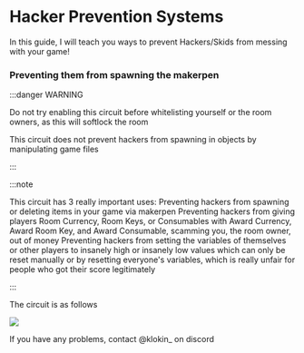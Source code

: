 # Hacker Prevention Systems

In this guide, I will teach you ways to prevent Hackers/Skids from messing with your game!

### Preventing them from spawning the makerpen

:::danger WARNING

Do not try enabling this circuit before whitelisting yourself or the room owners, as this will softlock the room

This circuit does not prevent hackers from spawning in objects by manipulating game files

:::

:::note 

This circuit has 3 really important uses:
  Preventing hackers from spawning or deleting items in your game via makerpen
  Preventing hackers from giving players Room Currency, Room Keys, or Consumables with Award Currency, Award Room Key, and Award     Consumable, scamming you, the room owner, out of money
  Preventing hackers from setting the variables of themselves or other players to insanely high or insanely low values which can only be reset manually or by resetting everyone's variables, which is really unfair for people who got their score legitimately

:::

The circuit is as follows

![](https://cdn.discordapp.com/attachments/1099480080318726244/1099480080662675486/image.png?ex=6550111e&is=653d9c1e&hm=5ea4b784ce37e08b763ec919443a2ea1b21a639253e6cb7ba28995115960ddd3&)

If you have any problems, contact @klokin_ on discord
